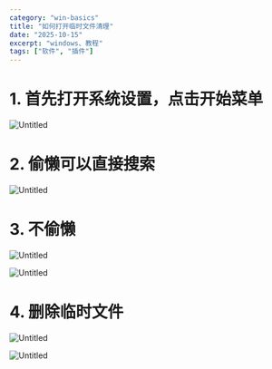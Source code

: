 ```yaml
---
category: "win-basics"
title: "如何打开临时文件清理"
date: "2025-10-15"
excerpt: "windows、教程"
tags: ["软件", "插件"]
---
```


# 1. 首先打开系统设置，点击开始菜单

![Untitled](%E5%A6%82%E4%BD%95%E6%89%93%E5%BC%80%E4%B8%B4%E6%97%B6%E6%96%87%E4%BB%B6%E6%B8%85%E7%90%86%208d54374f92694d0196730bf1616f5564/Untitled.png)

# 2. 偷懒可以直接搜索

![Untitled](%E5%A6%82%E4%BD%95%E6%89%93%E5%BC%80%E4%B8%B4%E6%97%B6%E6%96%87%E4%BB%B6%E6%B8%85%E7%90%86%208d54374f92694d0196730bf1616f5564/Untitled%201.png)

# 3. 不偷懒

![Untitled](%E5%A6%82%E4%BD%95%E6%89%93%E5%BC%80%E4%B8%B4%E6%97%B6%E6%96%87%E4%BB%B6%E6%B8%85%E7%90%86%208d54374f92694d0196730bf1616f5564/Untitled%202.png)

![Untitled](%E5%A6%82%E4%BD%95%E6%89%93%E5%BC%80%E4%B8%B4%E6%97%B6%E6%96%87%E4%BB%B6%E6%B8%85%E7%90%86%208d54374f92694d0196730bf1616f5564/Untitled%203.png)

# 4. 删除临时文件

![Untitled](%E5%A6%82%E4%BD%95%E6%89%93%E5%BC%80%E4%B8%B4%E6%97%B6%E6%96%87%E4%BB%B6%E6%B8%85%E7%90%86%208d54374f92694d0196730bf1616f5564/Untitled%204.png)

![Untitled](%E5%A6%82%E4%BD%95%E6%89%93%E5%BC%80%E4%B8%B4%E6%97%B6%E6%96%87%E4%BB%B6%E6%B8%85%E7%90%86%208d54374f92694d0196730bf1616f5564/Untitled%205.png)